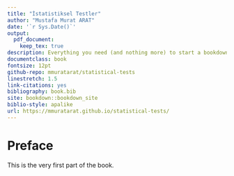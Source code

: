 ```yaml
--- 
title: "İstatistiksel Testler"
author: "Mustafa Murat ARAT"
date: '`r Sys.Date()`'
output:
  pdf_document:
    keep_tex: true
description: Everything you need (and nothing more) to start a bookdown book.
documentclass: book
fontsize: 12pt
github-repo: mmuratarat/statistical-tests
linestretch: 1.5
link-citations: yes
bibliography: book.bib
site: bookdown::bookdown_site
biblio-style: apalike
url: https://mmuratarat.github.io/statistical-tests/
---
```


# Preface {-}

This is the very first part of the book.

